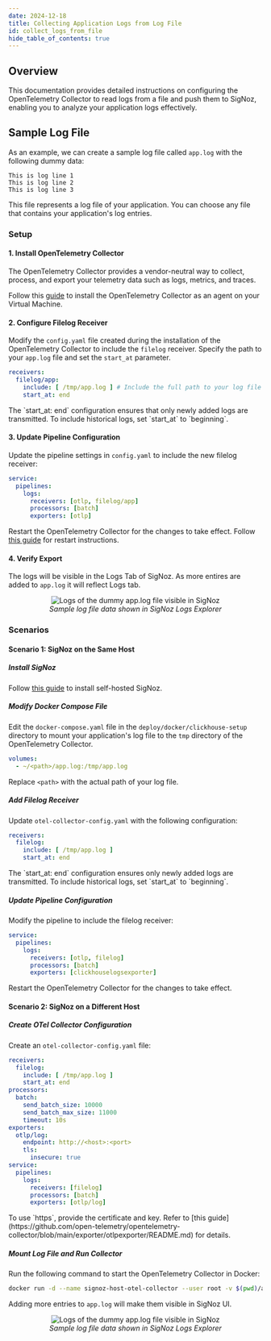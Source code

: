 ```yaml
---
date: 2024-12-18
title: Collecting Application Logs from Log File
id: collect_logs_from_file
hide_table_of_contents: true
---
```


## Overview

This documentation provides detailed instructions on configuring the OpenTelemetry Collector to read logs from a file and push them to SigNoz, enabling you to 
analyze your application logs effectively.

## Sample Log File

As an example, we can create a sample log file called `app.log` with the following dummy data:

```plaintext
This is log line 1
This is log line 2
This is log line 3
```

This file represents a log file of your application. You can choose any file that contains your application's log entries.

<Tabs entityName="plans">

<TabItem value="signoz-cloud" label="SigNoz Cloud" default>

### Setup

#### 1. Install OpenTelemetry Collector

The OpenTelemetry Collector provides a vendor-neutral way to collect, process, and export your telemetry data such as logs, metrics, and traces.

Follow this [guide](https://signoz.io/docs/tutorial/opentelemetry-binary-usage-in-virtual-machine/) to install the OpenTelemetry Collector as an agent on your Virtual Machine.

#### 2. Configure Filelog Receiver

Modify the `config.yaml` file created during the installation of the OpenTelemetry Collector to include the `filelog` receiver. Specify the path to your `app.log` file and set the `start_at` parameter.

```yaml
receivers:
  filelog/app:
    include: [ /tmp/app.log ] # Include the full path to your log file
    start_at: end
```

<Admonition>
The `start_at: end` configuration ensures that only newly added logs are transmitted. To include historical logs, set `start_at` to `beginning`.
</Admonition>

#### 3. Update Pipeline Configuration

Update the pipeline settings in `config.yaml` to include the new filelog receiver:

```yaml
service:
  pipelines:
    logs:
      receivers: [otlp, filelog/app]
      processors: [batch]
      exporters: [otlp]
```

Restart the OpenTelemetry Collector for the changes to take effect. Follow [this guide](https://signoz.io/docs/tutorial/opentelemetry-binary-usage-in-virtual-machine/) for restart instructions.

#### 4. Verify Export

The logs will be visible in the Logs Tab of SigNoz. As more entires are added to `app.log` it will reflect Logs tab.

<figure data-zoomable align='center'>
    <img src="/img/docs/application-logs-output.webp" alt="Logs of the dummy app.log file visible in SigNoz"/>
    <figcaption><i>Sample log file data shown in SigNoz Logs Explorer</i></figcaption>
</figure>

</TabItem>

<TabItem value="self-hosted" label="Self-Host">

### Scenarios

#### Scenario 1: SigNoz on the Same Host

##### Install SigNoz

Follow [this guide](https://signoz.io/docs/install/docker/) to install self-hosted SigNoz.

##### Modify Docker Compose File

Edit the `docker-compose.yaml` file in the `deploy/docker/clickhouse-setup` directory to mount your application's log file to the `tmp` directory of the OpenTelemetry Collector.

```yaml
volumes:
  - ~/<path>/app.log:/tmp/app.log
```

Replace `<path>` with the actual path of your log file.

##### Add Filelog Receiver

Update `otel-collector-config.yaml` with the following configuration:

```yaml
receivers:
  filelog:
    include: [ /tmp/app.log ]
    start_at: end
```

<Admonition>
The `start_at: end` configuration ensures only newly added logs are transmitted. To include historical logs, set `start_at` to `beginning`.
</Admonition>

##### Update Pipeline Configuration

Modify the pipeline to include the filelog receiver:

```yaml
service:
  pipelines:
    logs:
      receivers: [otlp, filelog]
      processors: [batch]
      exporters: [clickhouselogsexporter]
```

Restart the OpenTelemetry Collector for the changes to take effect.

#### Scenario 2: SigNoz on a Different Host

##### Create OTel Collector Configuration

Create an `otel-collector-config.yaml` file:

```yaml
receivers:
  filelog:
    include: [ /tmp/app.log ]
    start_at: end
processors:
  batch:
    send_batch_size: 10000
    send_batch_max_size: 11000
    timeout: 10s
exporters:
  otlp/log:
    endpoint: http://<host>:<port>
    tls:
      insecure: true
service:
  pipelines:
    logs:
      receivers: [filelog]
      processors: [batch]
      exporters: [otlp/log]
```

<Admonition>
To use `https`, provide the certificate and key. Refer to [this guide](https://github.com/open-telemetry/opentelemetry-collector/blob/main/exporter/otlpexporter/README.md) for details.
</Admonition>

##### Mount Log File and Run Collector

Run the following command to start the OpenTelemetry Collector in Docker:

```bash
docker run -d --name signoz-host-otel-collector --user root -v $(pwd)/app.log:/tmp/app.log:ro -v $(pwd)/otel-collector-config.yaml:/etc/otel/config.yaml signoz/signoz-otel-collector:0.88.11
```

Adding more entries to `app.log` will make them visible in SigNoz UI.

<figure data-zoomable align='center'>
    <img src="/img/docs/application-logs-output.webp" alt="Logs of the dummy app.log file visible in SigNoz"/>
    <figcaption><i>Sample log file data shown in SigNoz Logs Explorer</i></figcaption>
</figure>

</TabItem>

</Tabs>
